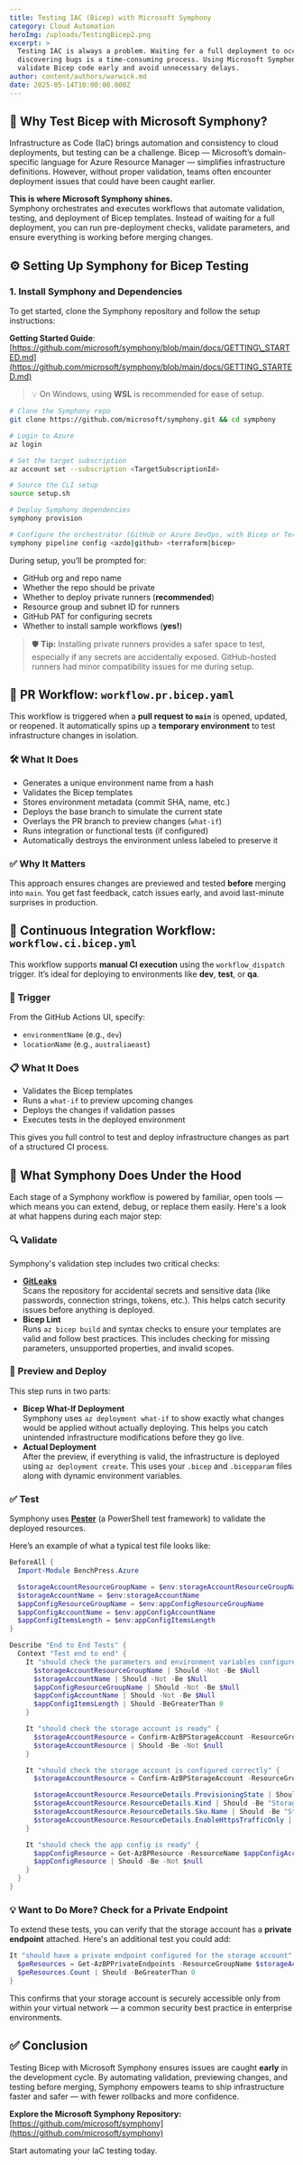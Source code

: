 ```yaml
---
title: Testing IAC (Bicep) with Microsoft Symphony
category: Cloud Automation
heroImg: /uploads/TestingBicep2.png
excerpt: >
  Testing IAC is always a problem. Waiting for a full deployment to occur before
  discovering bugs is a time-consuming process. Using Microsoft Symphony, we can
  validate Bicep code early and avoid unnecessary delays.
author: content/authors/warwick.md
date: 2025-05-14T10:00:00.000Z
---
```


## 🧪 Why Test Bicep with Microsoft Symphony?

Infrastructure as Code (IaC) brings automation and consistency to cloud deployments, but testing can be a challenge. Bicep — Microsoft’s domain-specific language for Azure Resource Manager — simplifies infrastructure definitions. However, without proper validation, teams often encounter deployment issues that could have been caught earlier.

**This is where Microsoft Symphony shines.**\
Symphony orchestrates and executes workflows that automate validation, testing, and deployment of Bicep templates. Instead of waiting for a full deployment, you can run pre-deployment checks, validate parameters, and ensure everything is working before merging changes.

## ⚙️ Setting Up Symphony for Bicep Testing

### 1. Install Symphony and Dependencies

To get started, clone the Symphony repository and follow the setup instructions:

**Getting Started Guide**: [https://github.com/microsoft/symphony/blob/main/docs/GETTING\_STARTED.md](https://github.com/microsoft/symphony/blob/main/docs/GETTING_STARTED.md)

> 💡 On Windows, using **WSL** is recommended for ease of setup.

```bash
# Clone the Symphony repo
git clone https://github.com/microsoft/symphony.git && cd symphony

# Login to Azure
az login

# Set the target subscription
az account set --subscription <TargetSubscriptionId>

# Source the CLI setup
source setup.sh

# Deploy Symphony dependencies
symphony provision

# Configure the orchestrator (GitHub or Azure DevOps, with Bicep or Terraform)
symphony pipeline config <azdo|github> <terraform|bicep>
```

During setup, you’ll be prompted for:

* GitHub org and repo name
* Whether the repo should be private
* Whether to deploy private runners (**recommended**)
* Resource group and subnet ID for runners
* GitHub PAT for configuring secrets
* Whether to install sample workflows (**yes!**)

> 🛡️ **Tip:** Installing private runners provides a safer space to test, especially if any secrets are accidentally exposed. GitHub-hosted runners had minor compatibility issues for me during setup.

## 🧪 PR Workflow: `workflow.pr.bicep.yaml`

This workflow is triggered when a **pull request to `main`** is opened, updated, or reopened. It automatically spins up a **temporary environment** to test infrastructure changes in isolation.

### 🛠️ What It Does

* Generates a unique environment name from a hash
* Validates the Bicep templates
* Stores environment metadata (commit SHA, name, etc.)
* Deploys the base branch to simulate the current state
* Overlays the PR branch to preview changes (`what-if`)
* Runs integration or functional tests (if configured)
* Automatically destroys the environment unless labeled to preserve it

### ✅ Why It Matters

This approach ensures changes are previewed and tested **before** merging into `main`. You get fast feedback, catch issues early, and avoid last-minute surprises in production.

## 🔄 Continuous Integration Workflow: `workflow.ci.bicep.yml`

This workflow supports **manual CI execution** using the `workflow_dispatch` trigger. It’s ideal for deploying to environments like **dev**, **test**, or **qa**.

### 🔧 Trigger

From the GitHub Actions UI, specify:

* `environmentName` (e.g., `dev`)
* `locationName` (e.g., `australiaeast`)

### 📋 What It Does

* Validates the Bicep templates
* Runs a `what-if` to preview upcoming changes
* Deploys the changes if validation passes
* Executes tests in the deployed environment

This gives you full control to test and deploy infrastructure changes as part of a structured CI process.

## 🧪 What Symphony Does Under the Hood

Each stage of a Symphony workflow is powered by familiar, open tools — which means you can extend, debug, or replace them easily. Here's a look at what happens during each major step:

### 🔍 Validate

Symphony's validation step includes two critical checks:

* **[GitLeaks](https://github.com/gitleaks/gitleaks)**\
  Scans the repository for accidental secrets and sensitive data (like passwords, connection strings, tokens, etc.). This helps catch security issues before anything is deployed.
* **Bicep Lint**\
  Runs `az bicep build` and syntax checks to ensure your templates are valid and follow best practices. This includes checking for missing parameters, unsupported properties, and invalid scopes.

### 🔄 Preview and Deploy

This step runs in two parts:

* **Bicep What-If Deployment**\
  Symphony uses `az deployment what-if` to show exactly what changes would be applied without actually deploying. This helps you catch unintended infrastructure modifications before they go live.
* **Actual Deployment**\
  After the preview, if everything is valid, the infrastructure is deployed using `az deployment create`. This uses your `.bicep` and `.bicepparam` files along with dynamic environment variables.

### ✅ Test

Symphony uses **[Pester](https://pester.dev/)** (a PowerShell test framework) to validate the deployed resources.

Here’s an example of what a typical test file looks like:

```powershell
BeforeAll {
  Import-Module BenchPress.Azure

  $storageAccountResourceGroupName = $env:storageAccountResourceGroupName
  $storageAccountName = $env:storageAccountName
  $appConfigResourceGroupName = $env:appConfigResourceGroupName
  $appConfigAccountName = $env:appConfigAccountName
  $appConfigItemsLength = $env:appConfigItemsLength
}

Describe "End to End Tests" {
  Context "Test end to end" {
    It "should check the parameters and environment variables configured correctly" {
      $storageAccountResourceGroupName | Should -Not -Be $Null
      $storageAccountName | Should -Not -Be $Null
      $appConfigResourceGroupName | Should -Not -Be $Null
      $appConfigAccountName | Should -Not -Be $Null
      $appConfigItemsLength | Should -BeGreaterThan 0
    }

    It "should check the storage account is ready" {
      $storageAccountResource = Confirm-AzBPStorageAccount -ResourceGroupName $storageAccountResourceGroupName -Name $storageAccountName
      $storageAccountResource | Should -Be -Not $null
    }

    It "should check the storage account is configured correctly" {
      $storageAccountResource = Confirm-AzBPStorageAccount -ResourceGroupName $storageAccountResourceGroupName -Name $storageAccountName

      $storageAccountResource.ResourceDetails.ProvisioningState | Should -Be "Succeeded"
      $storageAccountResource.ResourceDetails.Kind | Should -Be "StorageV2"
      $storageAccountResource.ResourceDetails.Sku.Name | Should -Be "Standard_LRS"
      $storageAccountResource.ResourceDetails.EnableHttpsTrafficOnly | Should -Be $true
    }

    It "should check the app config is ready" {
      $appConfigResource = Get-AzBPResource -ResourceName $appConfigAccountName -ResourceGroupName $appConfigResourceGroupName
      $appConfigResource | Should -Be -Not $null
    }
  }
}
```

### 💡 Want to Do More? Check for a Private Endpoint

To extend these tests, you can verify that the storage account has a **private endpoint** attached. Here's an additional test you could add:

```powershell
It "should have a private endpoint configured for the storage account" {
  $peResources = Get-AzBPPrivateEndpoints -ResourceGroupName $storageAccountResourceGroupName -TargetResourceName $storageAccountName
  $peResources.Count | Should -BeGreaterThan 0
}
```

This confirms that your storage account is securely accessible only from within your virtual network — a common security best practice in enterprise environments.

## ✅ Conclusion

Testing Bicep with Microsoft Symphony ensures issues are caught **early** in the development cycle. By automating validation, previewing changes, and testing before merging, Symphony empowers teams to ship infrastructure faster and safer — with fewer rollbacks and more confidence.

**Explore the Microsoft Symphony Repository:**\
[https://github.com/microsoft/symphony](https://github.com/microsoft/symphony)

Start automating your IaC testing today.

